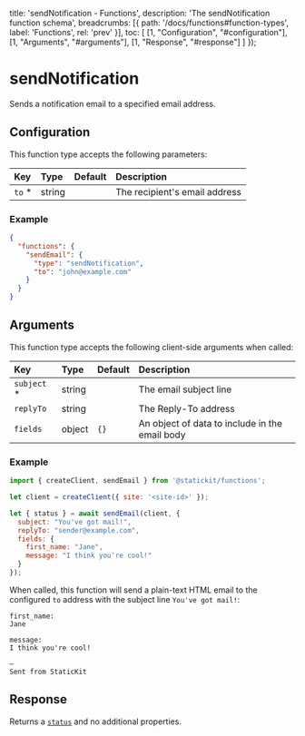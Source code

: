 
  title: 'sendNotification - Functions',
  description: 'The sendNotification function schema',
  breadcrumbs: [{
    path: '/docs/functions#function-types',
    label: 'Functions',
    rel: 'prev'
  }],
  toc: [
    [1, "Configuration", "#configuration"],
    [1, "Arguments", "#arguments"],
    [1, "Response", "#response"]
  ]
});

# sendNotification

Sends a notification email to a specified email address.

## Configuration

This function type accepts the following parameters:

| Key                        | Type                     | Default                        | Description                                                  |
| :------------------------- | :----------------------- | :----------------------------- | :----------------------------------------------------------- |
| `to` *                     | string                   |                                | The recipient's email address                                |

### Example

```json
{
  "functions": {
    "sendEmail": {
      "type": "sendNotification",
      "to": "john@example.com"
    }
  }
}
```

## Arguments

This function type accepts the following client-side arguments when called:

| Key                        | Type                     | Default                        | Description                                                  |
| :------------------------- | :----------------------- | :----------------------------- | :----------------------------------------------------------- |
| `subject` *                | string                   |                                | The email subject line                                       |
| `replyTo`                  | string                   |                                | The Reply-To address                                         |
| `fields`                   | object                   | `{}`                           | An object of data to include in the email body               |


### Example

```js
import { createClient, sendEmail } from '@statickit/functions';

let client = createClient({ site: '<site-id>' });

let { status } = await sendEmail(client, {
  subject: "You've got mail!",
  replyTo: "sender@example.com",
  fields: {
    first_name: "Jane",
    message: "I think you're cool!"
  }
});
```

When called, this function will send a plain-text HTML email to the configured `to` address with the subject line `You've got mail!`:

```text
first_name:
Jane

message:
I think you're cool!

—
Sent from StaticKit
```

## Response

Returns a [`status`](/docs/functions#responses) and no additional properties.
